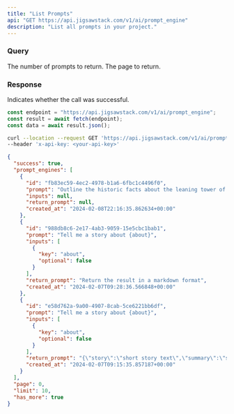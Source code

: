 ```yaml
---
title: "List Prompts"
api: "GET https://api.jigsawstack.com/v1/ai/prompt_engine"
description: "List all prompts in your project."
---
```


### Query

<ParamField query="limit" default="30" type="string">
  The number of prompts to return.
</ParamField>

<ParamField query="page" default="1" type="string">
  The page to return.
</ParamField>

<Snippet file="header.mdx" />

### Response

<ResponseField name="success" type="boolean">
  Indicates whether the call was successful.
</ResponseField>

<RequestExample>

```javascript Node.js
const endpoint = "https://api.jigsawstack.com/v1/ai/prompt_engine";
const result = await fetch(endpoint);
const data = await result.json();
```

```bash cURL
curl --location --request GET 'https://api.jigsawstack.com/v1/ai/prompt_engine' \
--header 'x-api-key: <your-api-key>'
```

</RequestExample>

<ResponseExample>

```json Response
{
  "success": true,
  "prompt_engines": [
    {
      "id": "fb83ec59-4ec2-4978-b1a6-6fbc1c4496f0",
      "prompt": "Outline the historic facts about the leaning tower of pisa",
      "inputs": null,
      "return_prompt": null,
      "created_at": "2024-02-08T22:16:35.862634+00:00"
    },
    {
      "id": "988db8c6-2e17-4ab3-9059-15e5cbc1bab1",
      "prompt": "Tell me a story about {about}",
      "inputs": [
        {
          "key": "about",
          "optional": false
        }
      ],
      "return_prompt": "Return the result in a markdown format",
      "created_at": "2024-02-07T09:28:36.566848+00:00"
    },
    {
      "id": "e58d762a-9a00-4907-8cab-5ce6221bb6df",
      "prompt": "Tell me a story about {about}",
      "inputs": [
        {
          "key": "about",
          "optional": false
        }
      ],
      "return_prompt": "{\"story\":\"short story text\",\"summary\":\"summary of story\"}",
      "created_at": "2024-02-07T09:15:35.857187+00:00"
    }
  ],
  "page": 0,
  "limit": 10,
  "has_more": true
}
```

</ResponseExample>
